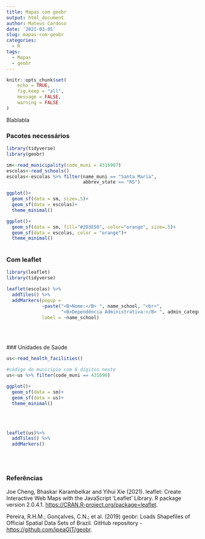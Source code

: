 ```yaml
---
title: Mapas com geobr
output: html_document
author: Mateus Cardoso
date: '2021-03-05'
slug: mapas-com-geobr
categories:
  - R
tags:
  - Mapas
  - geobr
---
```


```r
knitr::opts_chunk$set(
	echo = TRUE,
	fig.keep = "all",
	message = FALSE,
	warning = FALSE
)
```

Blablabla

### Pacotes necessários

```r
library(tidyverse)
library(geobr)

sm<-read_municipality(code_muni = 4316907)
escolas<-read_schools()
escolas<-escolas %>% filter(name_muni == "Santa Maria",
                            abbrev_state == "RS")

```


```r

ggplot()+
  geom_sf(data = sm, size=.5)+
  geom_sf(data = escolas)+
  theme_minimal()

ggplot()+
  geom_sf(data = sm, fill="#2D3E50", color="orange", size=.5)+
  geom_sf(data = escolas, color = "orange")+
  theme_minimal()
 
```


### Com leaflet

```r
library(leaflet)
library(tidyverse)

leaflet(escolas) %>% 
  addTiles() %>% 
  addMarkers(popup =
             ~paste("<B>Nome:</B> ", name_school, "<br>",
                    "<B>Dependência Administrativa:</B> ", admin_category, "<br>"),
             label = ~name_school)



```

<br/><br/>
### Unidades de Saúde

```r
us<-read_health_facilities()

#código do município com 6 dígitos neste
us<-us %>% filter(code_muni == 431690)
```

```r
ggplot()+
  geom_sf(data = sm)+
  geom_sf(data = us)+
  theme_minimal()
```
<br/><br/>

```r
leaflet(us)%>% 
  addTiles() %>% 
  addMarkers()
```

<br/><br/>

### Referências

Joe Cheng, Bhaskar Karambelkar and Yihui Xie (2021). leaflet: Create Interactive Web Maps with the JavaScript 'Leaflet' Library. R package version 2.0.4.1. <https://CRAN.R-project.org/package=leaflet>.

Pereira, R.H.M.; Gonçalves, C.N.; et al. (2019) geobr: Loads Shapefiles of Official Spatial Data Sets of Brazil. GitHub repository - <https://github.com/ipeaGIT/geobr>.







